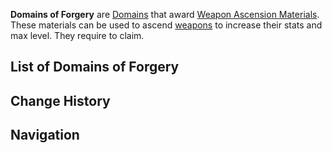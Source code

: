 {{Terminology Infobox
|image = 
|type  = Domain Types
}}
'''Domains of Forgery''' are [[Domains]] that award [[Weapon Ascension Materials]]. These materials can be used to ascend [[weapons]] to increase their stats and max level. They require {{Item|Original Resin|30|x=20}} to claim.

==List of Domains of Forgery==
{{Domains by Category Table|Domains of Forgery}}

==Change History==
{{Change History|1.0}}

==Navigation==
{{Domain Navbox|Permanent}}
[[Category:Domains of Forgery| ]]